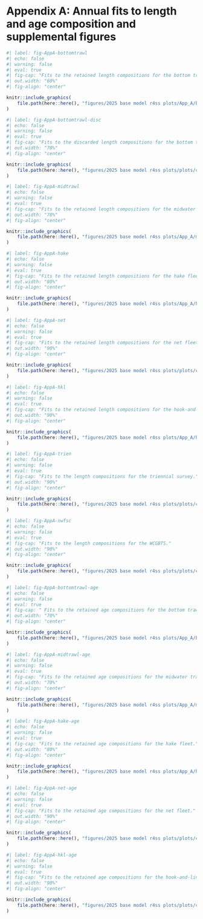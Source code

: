 
# Appendix A: Annual fits to length and age composition and supplemental figures{#Appendix-A}

\setcounter{figure}{0}
\setcounter{equation}{0}
\setcounter{table}{0}
\renewcommand{\thefigure}{A\arabic{figure}}
\renewcommand{\theequation}{A\arabic{equation}}
\renewcommand{\thetable}{A\arabic{table}}

```r
#| label: fig-AppA-bottomtrawl
#| echo: false
#| warning: false
#| eval: true
#| fig-cap: "Fits to the retained length compositions for the bottom trawl fleet."
#| out.width: "60%"
#| fig-align: "center"

knitr::include_graphics(
    file.path(here::here(), "figures/2025 base model r4ss plots/App_A/bottom_lenfit.png")
)

```

```r
#| label: fig-AppA-bottomtrawl-disc
#| echo: false
#| warning: false
#| eval: true
#| fig-cap: "Fits to the discarded length compositions for the bottom trawl fleet."
#| out.width: "70%"
#| fig-align: "center"

knitr::include_graphics(
    file.path(here::here(), "figures/2025 base model r4ss plots/plots/comp_lenfit_flt1mkt1.png")
)

```

```r
#| label: fig-AppA-midtrawl
#| echo: false
#| warning: false
#| eval: true
#| fig-cap: "Fits to the retained length compositions for the midwater trawl fleet."
#| out.width: "70%"
#| fig-align: "center"

knitr::include_graphics(
    file.path(here::here(), "figures/2025 base model r4ss plots/App_A/midwater_lenfit.png")
)

```

```r
#| label: fig-AppA-hake
#| echo: false
#| warning: false
#| eval: true
#| fig-cap: "Fits to the retained length compositions for the hake fleet."
#| out.width: "80%"
#| fig-align: "center"

knitr::include_graphics(
    file.path(here::here(), "figures/2025 base model r4ss plots/App_A/hake_lenfit.png")
)

```

```r
#| label: fig-AppA-net
#| echo: false
#| warning: false
#| eval: true
#| fig-cap: "Fits to the retained length compositions for the net fleet."
#| out.width: "90%"
#| fig-align: "center"

knitr::include_graphics(
    file.path(here::here(), "figures/2025 base model r4ss plots/plots/comp_lenfit_flt4mkt0.png")
)

```

```r
#| label: fig-AppA-hkl
#| echo: false
#| warning: false
#| eval: true
#| fig-cap: "Fits to the retained length compositions for the hook-and-line fleet."
#| out.width: "90%"
#| fig-align: "center"

knitr::include_graphics(
    file.path(here::here(), "figures/2025 base model r4ss plots/App_A/hkl_lenfit.png")
)

```

```r
#| label: fig-AppA-trien
#| echo: false
#| warning: false
#| eval: true
#| fig-cap: "Fits to the length compositions for the triennial survey."
#| out.width: "90%"
#| fig-align: "center"

knitr::include_graphics(
    file.path(here::here(), "figures/2025 base model r4ss plots/plots/comp_lenfit_flt7mkt0.png")
)

```

```r
#| label: fig-AppA-nwfsc
#| echo: false
#| warning: false
#| eval: true
#| fig-cap: "Fits to the length compositions for the WCGBTS."
#| out.width: "90%"
#| fig-align: "center"

knitr::include_graphics(
    file.path(here::here(), "figures/2025 base model r4ss plots/plots/comp_lenfit_flt8mkt0.png")
)

```


```r
#| label: fig-AppA-bottomtrawl-age
#| echo: false
#| warning: false
#| eval: true
#| fig-cap: " Fits to the retained age compositions for the bottom trawl fleet."
#| out.width: "70%"
#| fig-align: "center"

knitr::include_graphics(
    file.path(here::here(), "figures/2025 base model r4ss plots/App_A/bottom_agefit.png")
)

```


```r
#| label: fig-AppA-midtrawl-age
#| echo: false
#| warning: false
#| eval: true
#| fig-cap: "Fits to the retained age compositions for the midwater trawl fleet."
#| out.width: "70%"
#| fig-align: "center"

knitr::include_graphics(
    file.path(here::here(), "figures/2025 base model r4ss plots/App_A/midwater_agefit.png")
)

```

```r
#| label: fig-AppA-hake-age
#| echo: false
#| warning: false
#| eval: true
#| fig-cap: "Fits to the retained age compositions for the hake fleet."
#| out.width: "80%"
#| fig-align: "center"

knitr::include_graphics(
    file.path(here::here(), "figures/2025 base model r4ss plots/App_A/hake_agefit.png")
)

```

```r
#| label: fig-AppA-net-age
#| echo: false
#| warning: false
#| eval: true
#| fig-cap: "Fits to the retained age compositions for the net fleet."
#| out.width: "90%"
#| fig-align: "center"

knitr::include_graphics(
    file.path(here::here(), "figures/2025 base model r4ss plots/plots/comp_agefit_flt4mkt0.png")
)

```

```r
#| label: fig-AppA-hkl-age
#| echo: false
#| warning: false
#| eval: true
#| fig-cap: "Fits to the retained age compositions for the hook-and-line fleet."
#| out.width: "90%"
#| fig-align: "center"

knitr::include_graphics(
    file.path(here::here(), "figures/2025 base model r4ss plots/plots/comp_agefit_flt5mkt0.png")
)

```


\clearpage
